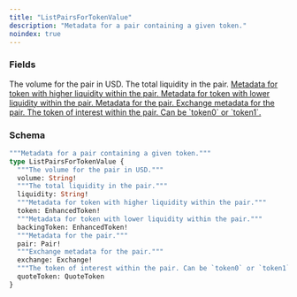 ```yaml
---
title: "ListPairsForTokenValue"
description: "Metadata for a pair containing a given token."
noindex: true
---
```


### Fields

<ResponseField name="volume" type="String!" required>
  The volume for the pair in USD.
</ResponseField>

<ResponseField name="liquidity" type="String!" required>
  The total liquidity in the pair.
</ResponseField>

<a href="/api-reference/types/enhancedtoken">
  <ResponseField name="token" type="EnhancedToken!" required>
    Metadata for token with higher liquidity within the pair.
  </ResponseField>
</a>

<a href="/api-reference/types/enhancedtoken">
  <ResponseField name="backingToken" type="EnhancedToken!" required>
    Metadata for token with lower liquidity within the pair.
  </ResponseField>
</a>

<a href="/api-reference/types/pair">
  <ResponseField name="pair" type="Pair!" required>
    Metadata for the pair.
  </ResponseField>
</a>

<a href="/api-reference/types/exchange">
  <ResponseField name="exchange" type="Exchange!" required>
    Exchange metadata for the pair.
  </ResponseField>
</a>

<a href="/api-reference/types/quotetoken">
  <ResponseField name="quoteToken" type="QuoteToken">
    The token of interest within the pair. Can be `token0` or `token1`.
  </ResponseField>
</a>

### Schema


```graphql 
"""Metadata for a pair containing a given token."""
type ListPairsForTokenValue {
  """The volume for the pair in USD."""
  volume: String!
  """The total liquidity in the pair."""
  liquidity: String!
  """Metadata for token with higher liquidity within the pair."""
  token: EnhancedToken!
  """Metadata for token with lower liquidity within the pair."""
  backingToken: EnhancedToken!
  """Metadata for the pair."""
  pair: Pair!
  """Exchange metadata for the pair."""
  exchange: Exchange!
  """The token of interest within the pair. Can be `token0` or `token1`."""
  quoteToken: QuoteToken
}
```
